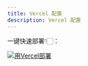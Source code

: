 ```yaml
---
title: Vercel 配置
description: Vercel 配置
---
```


一键快速部署👇🏻：

[![用Vercel部署](https://vercel.com/button)](https://vercel.com/new/clone?repository-url=https://github.com/LaughingZhu/DevNow)